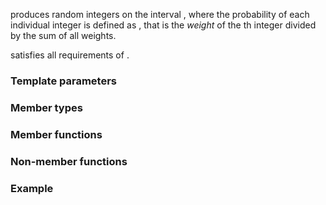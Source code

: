 {{cpp/title|discrete_distribution}}
{{cpp/numeric/random/discrete_distribution/navbar}}
{{ddcl|header=random|since=c++11|1=
template&lt; class IntType = int &gt;
class discrete_distribution;
}}

{{tt|std::discrete_distribution}} produces random integers on the interval {{range|0|n}}, where the probability of each individual integer {{tt|i}} is defined as {{math|w{{su|b=i}}/S}}, that is the ''weight'' of the {{tt|i}}th integer divided by the sum of all {{tt|n}} weights.

{{tt|std::discrete_distribution}} satisfies all requirements of {{named req|RandomNumberDistribution}}.

===Template parameters===
{{par begin}}
{{cpp/numeric/random/param_list|IntType}}
{{par end}}

===Member types===
{{dsc begin}}
{{dsc hitem|Member type|Definition}}
{{dsc|{{tt|result_type}} {{mark c++11}}|{{co|IntType}}}}
{{cpp/numeric/random/param_type}}
{{dsc end}}

===Member functions===
{{dsc begin}}
{{dsc inc|cpp/numeric/random/distribution/dsc constructor|discrete_distribution}}
{{dsc inc|cpp/numeric/random/distribution/dsc reset|discrete_distribution}}

{{dsc h2|Generation}}
{{dsc inc|cpp/numeric/random/distribution/dsc operator()|discrete_distribution}}

{{dsc h2|Characteristics}}
{{dsc inc|cpp/numeric/random/discrete_distribution/dsc probabilities}}
{{dsc inc|cpp/numeric/random/distribution/dsc param|discrete_distribution}}
{{dsc inc|cpp/numeric/random/distribution/dsc min|discrete_distribution}}
{{dsc inc|cpp/numeric/random/distribution/dsc max|discrete_distribution}}
{{dsc end}}

===Non-member functions===
{{dsc begin}}
{{dsc inc|cpp/numeric/random/distribution/dsc operator_cmp|discrete_distribution}}
{{dsc inc|cpp/numeric/random/distribution/dsc operator_ltltgtgt|discrete_distribution}}
{{dsc end}}

===Example===
{{example
|code=
#include &lt;iomanip&gt;
#include &lt;iostream&gt;
#include &lt;map&gt;
#include &lt;random&gt;

int main()
{
    std::random_device rd;
    std::mt19937 gen(rd());
    std::discrete_distribution&lt;&gt; d({40, 10, 10, 40});
    std::map&lt;int, int&gt; map;

    for (int n = 0; n &lt; 1e4; ++n)
        ++map[d(gen)];

    for (const auto&amp; [num, count] : map)
        std::cout &lt;&lt; num &lt;&lt; " generated " &lt;&lt; std::setw(4) &lt;&lt; count &lt;&lt; " times\n";
}
|p=true
|output=
0 generated 4037 times
1 generated  962 times
2 generated 1030 times
3 generated 3971 times
}}

{{langlinks|de|es|fr|it|ja|pt|ru|zh}}